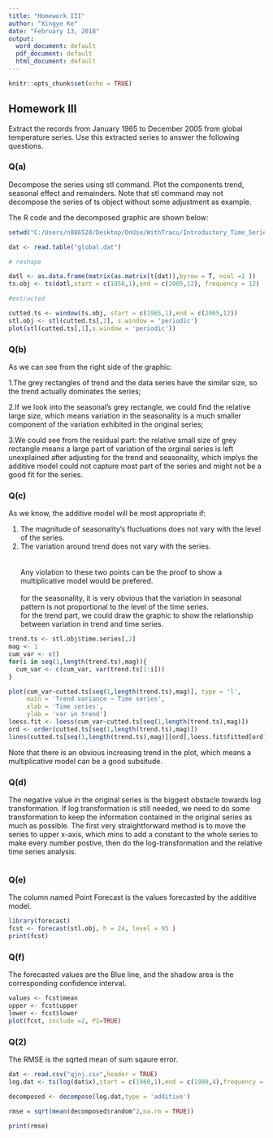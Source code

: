 ---
title: "Homework III"
author: "Xingye Ke"
date: "February 13, 2018"
output:
  word_document: default
  pdf_document: default
  html_document: default
---

```{r setup, include=FALSE}
knitr::opts_chunk$set(echo = TRUE)
```

## Homework III

Extract the records from January 1965 to December 2005 from global temperature series. Use this extracted series to answer the following questions. 

### Q(a)
Decompose the series using stl command. Plot the components trend, seasonal effect and remainders. Note that stl command may not decompose the series of ts object without some adjustment as example. <br>

The R code and the decomposed graphic are shown below: <br>

```{r}
setwd("C:/Users/n886528/Desktop/OnUse/WithTracu/Introductory_Time_Series_with_R_datasets-master")

dat <- read.table("global.dat")

# reshape

datl <- as.data.frame(matrix(as.matrix(t(dat)),byrow = T, ncol =1 ))
ts.obj <- ts(datl,start = c(1856,1),end = c(2005,12), frequency = 12)

#extracted

cutted.ts <- window(ts.obj, start = c(1965,1),end = c(2005,12))
stl.obj <- stl(cutted.ts[,1], s.window = 'periodic')
plot(stl(cutted.ts[,1],s.window = 'periodic'))
```

### Q(b)

As we can see from the right side of the graphic\:<br>

1.The grey rectangles of trend and the data series have the similar size, so the trend actually dominates the series;<br>

2.If we look into the seasonal's grey rectangle, we could find the relative large size, which means variation in the seasonality is a much smaller component of the variation exhibited in the original series;<br>

3.We could see from the residual part: the relative small size of grey rectangle means a large part of variation of the orginal series is left unexplained after adjusting for the trend and seasonality, which implys the additive model could not capture most part of the series and might not be a good fit for the series.<br>

### Q(c)
As we know, the additive model will be most appropriate if\:<br>

  1. The magnitude of seasonality's fluctuations does not vary with the level of the series.<br>
  2. The variation around trend does not vary with the series.<br>  
<br>
Any violation to these two points can be the proof to show a multiplicative model would be prefered.<br>
<br>
for the seasonality, it is very obvious that the variation in seasonal pattern is not proportional to the level of the time series.
<br>
for the trend part, we could draw the graphic to show the relationship between variation in trend and time series.<br>
```{r}
trend.ts <- stl.obj$time.series[,2]
mag <- 1
cum_var <- c()
for(i in seq(1,length(trend.ts),mag)){
  cum_var <- c(cum_var, var(trend.ts[1:i]))
}

plot(cum_var~cutted.ts[seq(1,length(trend.ts),mag)], type = 'l',
     main = 'Trend variance ~ Time series',
     xlab = 'Time series',
     ylab = 'var in trend')
loess.fit <- loess(cum_var~cutted.ts[seq(1,length(trend.ts),mag)])
ord <- order(cutted.ts[seq(1,length(trend.ts),mag)])
lines(cutted.ts[seq(1,length(trend.ts),mag)][ord],loess.fit$fitted[ord],col = 'red' , lwd = 3)
```

Note that there is an obvious increasing trend in the plot, which means a multiplicative model can be a good subsitude. 
<br>

### Q(d)

The negative value in the original series is the biggest obstacle towards log transformation. If log transformation is still needed, we need to do some transformation to keep the information contained in the original series as much as possible. The first very straightforward method is to move the series to upper x-axis, which mins to add a constant to the whole series to make every number postive, then do the log-transformation and the relative time series analysis.<br>

```{r}
```

### Q(e)

The column named Point Forecast is the values forecasted by the additive model.

```{r}
library(forecast)
fcst <- forecast(stl.obj, h = 24, level = 95 )
print(fcst)
```


### Q(f)

The forecasted values are the Blue line, and the shadow area is the corresponding confidence interval.
```{r}
values <- fcst$mean
upper <- fcst$upper
lower <- fcst$lower
plot(fcst, include =2, PI=TRUE)
```


### Q(2)

The RMSE is the sqrted mean of sum sqaure error.

```{r}
dat <- read.csv("qjnj.csv",header = TRUE)
log.dat <- ts(log(dat$x),start = c(1960,1),end = c(1980,4),frequency = 4)

decomposed <- decompose(log.dat,type = 'additive')

rmse = sqrt(mean(decomposed$random^2,na.rm = TRUE))

print(rmse)
```
